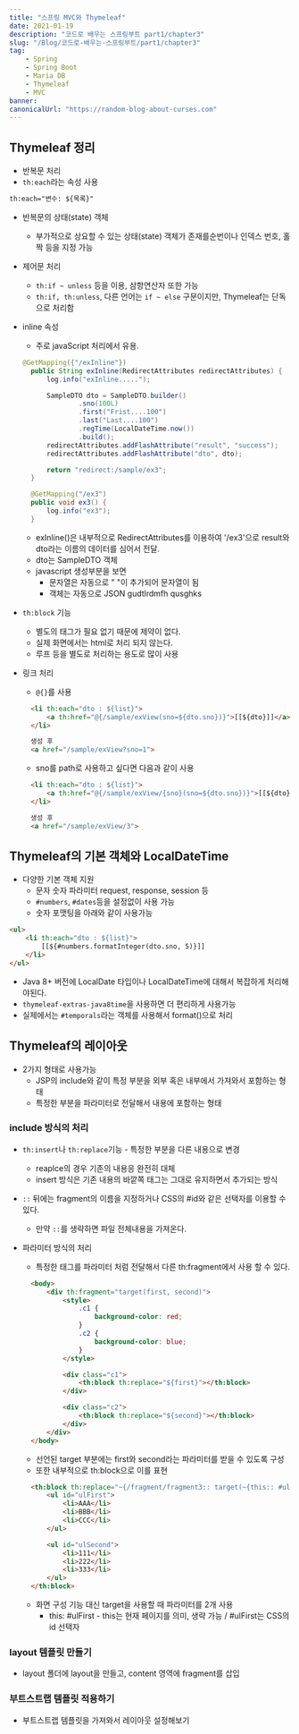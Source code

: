 ```yaml
---
title: "스프링 MVC와 Thymeleaf"
date: 2021-01-19
description: "코드로 배우는 스프링부트 part1/chapter3"
slug: "/Blog/코드로-배우는-스프링부트/part1/chapter3"
tag:
    - Spring
    - Spring Boot
    - Maria DB
    - Thymeleaf
    - MVC
banner: 
canonicalUrl: "https://random-blog-about-curses.com"
---
```


## Thymeleaf 정리

- 반복문 처리
- `th:each`라는 속성 사용

```html
th:each="변수: ${목록}"
```

- 반복문의 상태(state) 객체
  - 부가적으로 상요할 수 있는 상태(state) 객체가 존재를순번이나 인덱스 번호, 홀짝 등을 지정 가능


- 제어문 처리
  - `th:if ~ unless` 등을 이용, 삼항연산자 또한 가능
  - `th:if, th:unless`, 다른 언어는 `if ~ else` 구문이지만, Thymeleaf는 단독으로 처리함

- inline 속성
  - 주로 javaScript 처리에서 유용.

  ```java
  @GetMapping({"/exInline"})
    public String exInline(RedirectAttributes redirectAttributes) {
        log.info("exInline.....");

        SampleDTO dto = SampleDTO.builder()
                .sno(100L)
                .first("Frist....100")
                .last("Last....100")
                .regTime(LocalDateTime.now())
                .build();
        redirectAttributes.addFlashAttribute("result", "success");
        redirectAttributes.addFlashAttribute("dto", dto);

        return "redirect:/sample/ex3";
    }

    @GetMapping("/ex3")
    public void ex3() {
        log.info("ex3");
    }
  ```

  - exInline()은 내부적으로 RedirectAttributes를 이용하여 '/ex3'으로 result와 dto라는 이름의 데이터를 심어서 전달.
  - dto는 SampleDTO 객체
  - javascript 생성부분을 보면
    - 문자열은 자동으로 " "이 추가되어 문자열이 됨
    - 객체는 자동으로 JSON gudtlrdmfh qusghks

- `th:block` 기능
  - 별도의 태그가 필요 없기 때문에 제약이 없다.
  - 실제 화면에서는 html로 처리 되지 않는다.
  - 루프 등을 별도로 처리하는 용도로 많이 사용

- 링크 처리
  - `@{}`를 사용
  ```html
    <li th:each="dto : ${list}">
        <a th:href="@{/sample/exView(sno=${dto.sno})}">[[${dto}]]</a>
    </li>

    생성 후
    <a href="/sample/exView?sno=1">
  ```
  - sno를 path로 사용하고 싶다면 다음과 같이 사용

  ```html
    <li th:each="dto : ${list}">
        <a th:href="@{/sample/exView/{sno}(sno=${dto.sno})}">[[${dto}]]</a>
    </li>

    생성 후
    <a href="/sample/exView/3">
  ```


## Thymeleaf의 기본 객체와 LocalDateTime

- 다양한 기본 객체 지원
  - 문자 숫자 파라미터 request, response, session 등
  - `#numbers`, `#dates`등을 설정없이 사용 가능
  - 숫자 포맷팅을 아래와 같이 사용가능

```html
<ul>
    <li th:each="dto : ${list}">
        [[${#numbers.formatInteger(dto.sno, 5)}]]
    </li>
</ul>
```

- Java 8+ 버전에 LocalDate 타입이나 LocalDateTime에 대해서 복잡하게 처리해야된다.
- `thymeleaf-extras-java8time`을 사용하면 더 편리하게 사용가능
- 실제에서는 `#temporals`라는 객체를 사용해서 format()으로 처리

## Thymeleaf의 레이아웃

- 2가지 형태로 사용가능
  - JSP의 include와 같이 특정 부분을 외부 혹은 내부에서 가져와서 포함하는 형태
  - 특정한 부분을 파라미터로 전달해서 내용에 포함하는 형태

### include 방식의 처리

- `th:insert`나 `th:replace`기능 - 특정한 부분을 다른 내용으로 변경
  - reaplce의 경우 기존의 내용응 완전히 대체
  - insert 방식은 기존 내용의 바깥쪽 태그는 그대로 유지하면서 추가되는 방식
 
- `::` 뒤에는 fragment의 이름을 지정하거나 CSS의 #id와 같은 선택자를 이용할 수 있다.
  - 만약 `::`를 생략하면 파일 전체내용을 가져온다.

- 파라미터 방식의 처리
  - 특정한 태그를 파라미터 처럼 전달해서 다른 th:fragment에서 사용 할 수 있다.

  ```html
    <body>
        <div th:fragment="target(first, second)">
            <style>
                .c1 {
                    background-color: red;
                }
                .c2 {
                    background-color: blue;
                }
            </style>

            <div class="c1">
                <th:block th:replace="${first}"></th:block>
            </div>

            <div class="c2">
                <th:block th:replace="${second}"></th:block>
            </div>
        </div>
    </body>
  ```
  
  - 선언된 target 부분에는 first와 second라는 파라미터를 받을 수 있도록 구성
  - 또한 내부적으로 th:block으로 이를 표현

  ```html
    <th:block th:replace="~{/fragment/fragment3:: target(~{this:: #ulFirst}, ~{this::#ulSecond} )}">
        <ul id="ulFirst">
            <li>AAA</li>
            <li>BBB</li>
            <li>CCC</li>
        </ul>

        <ul id="ulSecond">
            <li>111</li>
            <li>222</li>
            <li>333</li>
        </ul>
    </th:block>
  ```

  - 화면 구성 기능 대신 target을 사용할 때 파라미터를 2개 사용
    - this: #ulFirst - this는 현재 페이지를 의미, 생략 가능 / #ulFirst는 CSS의 id 선택자

### layout 템플릿 만들기

- layout 폴더에 layout을 만들고, content 영역에 fragment를 삽입

### 부트스트랩 템플릿 적용하기

- 부트스트랩 템플릿을 가져와서 레이아웃 설정해보기

